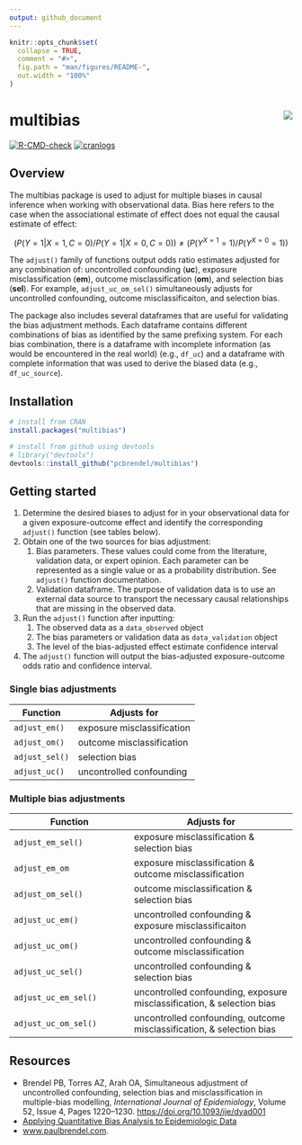 ```yaml
---
output: github_document
---
```


<!-- README.md is generated from README.Rmd. Please edit that file -->

```r
knitr::opts_chunk$set(
  collapse = TRUE,
  comment = "#>",
  fig.path = "man/figures/README-",
  out.width = "100%"
)
```

# multibias <img src="man/figures/logo.png" align="right" />

<!-- badges: start -->
[![R-CMD-check](https://github.com/pcbrendel/multibias/actions/workflows/R-CMD-check.yaml/badge.svg)](https://github.com/pcbrendel/multibias/actions/workflows/R-CMD-check.yaml)
[![cranlogs](https://cranlogs.r-pkg.org/badges/multibias)](https://cran.r-project.org/package=multibias)
<!-- badges: end -->

## Overview

The multibias package is used to adjust for multiple biases in causal inference when working with observational data. Bias here refers to the case when the associational estimate of effect does not equal the causal estimate of effect:

$$(P(Y=1|X=1,C=0) / P(Y=1|X=0,C=0)) \neq (P(Y^{X=1}=1) / P(Y^{X=0}=1))$$

The `adjust()` family of functions output odds ratio estimates adjusted for any combination of: uncontrolled confounding (**uc**), exposure misclassification (**em**), outcome misclassification (**om**), and selection bias (**sel**). For example, `adjust_uc_om_sel()` simultaneously adjusts for uncontrolled confounding, outcome misclassificaiton, and selection bias.

The package also includes several dataframes that are useful for validating the bias adjustment methods. Each dataframe contains different combinations of bias as identified by the same prefixing system. For each bias combination, there is a dataframe with incomplete information (as would be encountered in the real world) (e.g., `df_uc`) and a dataframe with complete information that was used to derive the biased data (e.g., `df_uc_source`).

## Installation

``` r
# install from CRAN
install.packages("multibias")

# install from github using devtools
# library("devtools")
devtools::install_github("pcbrendel/multibias")
```

## Getting started

1. Determine the desired biases to adjust for in your observational data for a given exposure-outcome effect and identify the corresponding `adjust()` function (see tables below).
2. Obtain one of the two sources for bias adjustment:
   1. Bias parameters. These values could come from the literature, validation data, or expert opinion. Each parameter can be represented as a single value or as a probability distribution. See `adjust()` function documentation.
   2. Validation dataframe. The purpose of validation data is to use an external data source to transport the necessary causal relationships that are missing in the observed data.
3. Run the `adjust()` function after inputting:
   1. The observed data as a `data_observed` object
   2. The bias parameters or validation data as `data_validation` object
   3. The level of the bias-adjusted effect estimate confidence interval
4. The `adjust()` function will output the bias-adjusted exposure-outcome odds ratio and confidence interval.

### Single bias adjustments

| Function | Adjusts for |
| -------- | ----------- |
| `adjust_em()` | exposure misclassification |
| `adjust_om()` | outcome misclassification |
| `adjust_sel()` | selection bias |
| `adjust_uc()` | uncontrolled confounding |

### Multiple bias adjustments

| Function | Adjusts for |
| -------- | ----------- |
| `adjust_em_sel()` | exposure misclassification & selection bias |
| `adjust_em_om` | exposure misclassification & outcome misclassification |
| `adjust_om_sel()` | outcome misclassification & selection bias |
| `adjust_uc_em()` | uncontrolled confounding & exposure misclassificaiton |
| `adjust_uc_om()` | uncontrolled confounding & outcome misclassification |
| `adjust_uc_sel()` | uncontrolled confounding & selection bias |
| `adjust_uc_em_sel()` | uncontrolled confounding, exposure misclassification, & selection bias |
| `adjust_uc_om_sel()` | uncontrolled confounding, outcome misclassification, & selection bias |

## Resources

* Brendel PB, Torres AZ, Arah OA, Simultaneous adjustment of uncontrolled confounding, selection bias and misclassification in multiple-bias modelling, *International Journal of Epidemiology*, Volume 52, Issue 4, Pages 1220–1230. [https://doi.org/10.1093/ije/dyad001](https://doi.org/10.1093/ije/dyad001)
* [Applying Quantitative Bias Analysis to Epidemiologic Data](https://link.springer.com/book/10.1007/978-0-387-87959-8)
* [www.paulbrendel.com](https://www.paulbrendel.com).